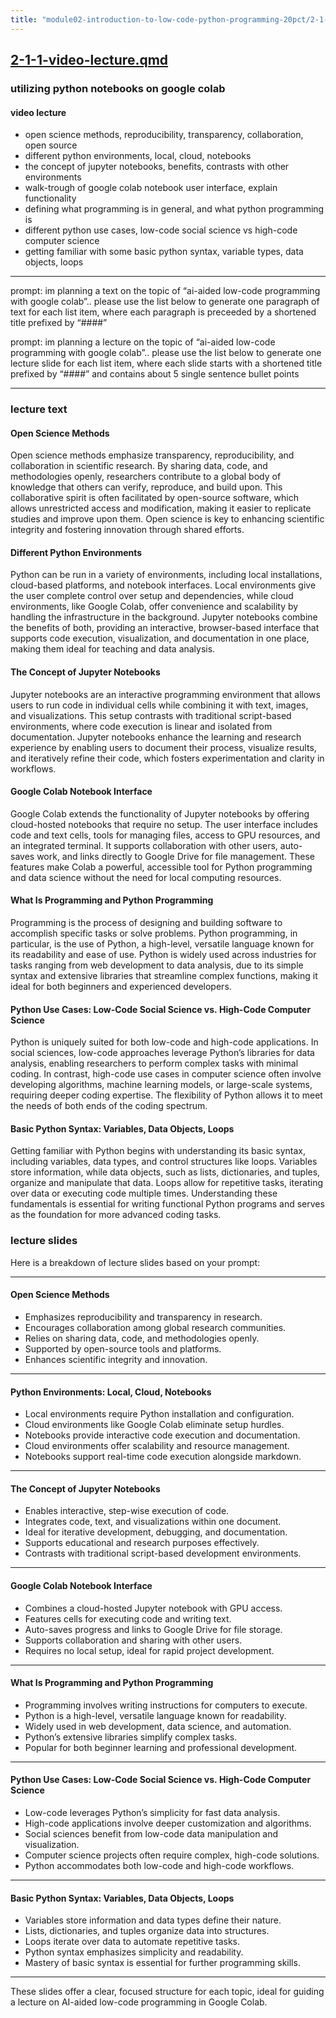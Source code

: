 ```yaml
---
title: "module02-introduction-to-low-code-python-programming-20pct/2-1-1-video-lecture.qmd"
---
```


## [2-1-1-video-lecture.qmd](2-1-1-video-lecture.qmd)

### utilizing python notebooks on google colab

#### video lecture
- open science methods, reproducibility, transparency, collaboration, open source
- different python environments, local, cloud, notebooks
- the concept of jupyter notebooks, benefits, contrasts with other environments
- walk-trough of google colab notebook user interface, explain functionality
- defining what programming is in general, and what python programming is
- different python use cases, low-code social science vs high-code computer science
- getting familiar with some basic python syntax, variable types, data objects, loops

---

prompt: im planning a text on the topic of "ai-aided low-code programming with google colab".. please use the list below to generate one paragraph of text for each list item, where each paragraph is preceeded by a shortened title prefixed by "#### "

prompt: im planning a lecture on the topic of "ai-aided low-code programming with google colab".. please use the list below to generate one lecture slide for each list item, where each slide starts with a shortened title prefixed by "#### " and contains about 5 single sentence bullet points

---

### lecture text

#### Open Science Methods  
Open science methods emphasize transparency, reproducibility, and collaboration in scientific research. By sharing data, code, and methodologies openly, researchers contribute to a global body of knowledge that others can verify, reproduce, and build upon. This collaborative spirit is often facilitated by open-source software, which allows unrestricted access and modification, making it easier to replicate studies and improve upon them. Open science is key to enhancing scientific integrity and fostering innovation through shared efforts.

#### Different Python Environments  
Python can be run in a variety of environments, including local installations, cloud-based platforms, and notebook interfaces. Local environments give the user complete control over setup and dependencies, while cloud environments, like Google Colab, offer convenience and scalability by handling the infrastructure in the background. Jupyter notebooks combine the benefits of both, providing an interactive, browser-based interface that supports code execution, visualization, and documentation in one place, making them ideal for teaching and data analysis.

#### The Concept of Jupyter Notebooks  
Jupyter notebooks are an interactive programming environment that allows users to run code in individual cells while combining it with text, images, and visualizations. This setup contrasts with traditional script-based environments, where code execution is linear and isolated from documentation. Jupyter notebooks enhance the learning and research experience by enabling users to document their process, visualize results, and iteratively refine their code, which fosters experimentation and clarity in workflows.

#### Google Colab Notebook Interface  
Google Colab extends the functionality of Jupyter notebooks by offering cloud-hosted notebooks that require no setup. The user interface includes code and text cells, tools for managing files, access to GPU resources, and an integrated terminal. It supports collaboration with other users, auto-saves work, and links directly to Google Drive for file management. These features make Colab a powerful, accessible tool for Python programming and data science without the need for local computing resources.

#### What Is Programming and Python Programming  
Programming is the process of designing and building software to accomplish specific tasks or solve problems. Python programming, in particular, is the use of Python, a high-level, versatile language known for its readability and ease of use. Python is widely used across industries for tasks ranging from web development to data analysis, due to its simple syntax and extensive libraries that streamline complex functions, making it ideal for both beginners and experienced developers.

#### Python Use Cases: Low-Code Social Science vs. High-Code Computer Science  
Python is uniquely suited for both low-code and high-code applications. In social sciences, low-code approaches leverage Python's libraries for data analysis, enabling researchers to perform complex tasks with minimal coding. In contrast, high-code use cases in computer science often involve developing algorithms, machine learning models, or large-scale systems, requiring deeper coding expertise. The flexibility of Python allows it to meet the needs of both ends of the coding spectrum.

#### Basic Python Syntax: Variables, Data Objects, Loops  
Getting familiar with Python begins with understanding its basic syntax, including variables, data types, and control structures like loops. Variables store information, while data objects, such as lists, dictionaries, and tuples, organize and manipulate that data. Loops allow for repetitive tasks, iterating over data or executing code multiple times. Understanding these fundamentals is essential for writing functional Python programs and serves as the foundation for more advanced coding tasks.

### lecture slides

Here is a breakdown of lecture slides based on your prompt:

---

#### Open Science Methods  
- Emphasizes reproducibility and transparency in research.  
- Encourages collaboration among global research communities.  
- Relies on sharing data, code, and methodologies openly.  
- Supported by open-source tools and platforms.  
- Enhances scientific integrity and innovation.

---

#### Python Environments: Local, Cloud, Notebooks  
- Local environments require Python installation and configuration.  
- Cloud environments like Google Colab eliminate setup hurdles.  
- Notebooks provide interactive code execution and documentation.  
- Cloud environments offer scalability and resource management.  
- Notebooks support real-time code execution alongside markdown.

---

#### The Concept of Jupyter Notebooks  
- Enables interactive, step-wise execution of code.  
- Integrates code, text, and visualizations within one document.  
- Ideal for iterative development, debugging, and documentation.  
- Supports educational and research purposes effectively.  
- Contrasts with traditional script-based development environments.

---

#### Google Colab Notebook Interface  
- Combines a cloud-hosted Jupyter notebook with GPU access.  
- Features cells for executing code and writing text.  
- Auto-saves progress and links to Google Drive for file storage.  
- Supports collaboration and sharing with other users.  
- Requires no local setup, ideal for rapid project development.

---

#### What Is Programming and Python Programming  
- Programming involves writing instructions for computers to execute.  
- Python is a high-level, versatile language known for readability.  
- Widely used in web development, data science, and automation.  
- Python's extensive libraries simplify complex tasks.  
- Popular for both beginner learning and professional development.

---

#### Python Use Cases: Low-Code Social Science vs. High-Code Computer Science  
- Low-code leverages Python’s simplicity for fast data analysis.  
- High-code applications involve deeper customization and algorithms.  
- Social sciences benefit from low-code data manipulation and visualization.  
- Computer science projects often require complex, high-code solutions.  
- Python accommodates both low-code and high-code workflows.

---

#### Basic Python Syntax: Variables, Data Objects, Loops  
- Variables store information and data types define their nature.  
- Lists, dictionaries, and tuples organize data into structures.  
- Loops iterate over data to automate repetitive tasks.  
- Python syntax emphasizes simplicity and readability.  
- Mastery of basic syntax is essential for further programming skills.

---

These slides offer a clear, focused structure for each topic, ideal for guiding a lecture on AI-aided low-code programming in Google Colab.


